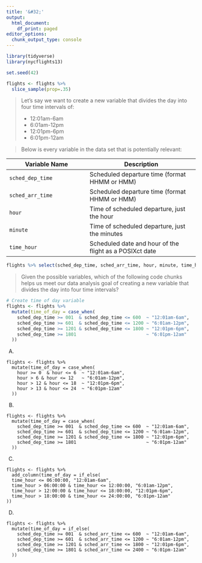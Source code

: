 ```yaml
---
title: '&#32;'
output:
  html_document:
    df_print: paged
editor_options: 
  chunk_output_type: console
---
```


```r

library(tidyverse)
library(nycflights13)

set.seed(42)

flights <- flights %>% 
  slice_sample(prop=.35)

```


> Let's say we want to create a new variable that divides the day into four time intervals of:
>
- 12:01am-6am
- 6:01am-12pm
- 12:01pm-6pm
- 6:01pm-12am

> Below is every variable in the data set that is potentially relevant:

| Variable Name | Description            |
|---------------|--------------------|
|   `sched_dep_time`| Scheduled departure time (format HHMM or HMM) |
|   `sched_arr_time`| Scheduled departure time (format HHMM or HMM) |
|   `hour`| Time of scheduled departure, just the hour |
|   `minute`| Time of scheduled departure, just the minutes|
|   `time_hour`| Scheduled date and hour of the flight as a POSIXct date |

```r
flights %>% select(sched_dep_time, sched_arr_time, hour, minute, time_hour) %>% head()
```

> Given the possible variables, which of the following code chunks helps us meet our data analysis goal of creating a new variable that divides the day into four time intervals?

```r
# Create time of day variable
flights <- flights %>%
  mutate(time_of_day = case_when(
    sched_dep_time >= 001  & sched_dep_time <= 600  ~ "12:01am-6am",
    sched_dep_time >= 601  & sched_dep_time <= 1200 ~ "6:01am-12pm",
    sched_dep_time >= 1201 & sched_dep_time <= 1800 ~ "12:01pm-6pm",
    sched_dep_time >= 1801                          ~ "6:01pm-12am"
  ))
```

A)
```
flights <- flights %>%
  mutate(time_of_day = case_when(
    hour >= 0  & hour <= 6  ~ "12:01am-6am",
    hour > 6 & hour <= 12   ~ "6:01am-12pm",
    hour > 12 & hour <= 18  ~ "12:01pm-6pm",
    hour > 13 & hour <= 24  ~ "6:01pm-12am"
  ))
```

B)
```
flights <- flights %>%
  mutate(time_of_day = case_when(
    sched_dep_time >= 001  & sched_dep_time <= 600  ~ "12:01am-6am",
    sched_dep_time >= 601  & sched_dep_time <= 1200 ~ "6:01am-12pm",
    sched_dep_time >= 1201 & sched_dep_time <= 1800 ~ "12:01pm-6pm",
    sched_dep_time >= 1801                          ~ "6:01pm-12am"
  ))
```

C)
```
flights <- flights %>%
  add_column(time_of_day = if_else(
  time_hour <= 06:00:00, "12:01am-6am",
  time_hour > 06:00:00 & time_hour <= 12:00:00, "6:01am-12pm",
  time_hour > 12:00:00 & time_hour <= 18:00:00, "12:01pm-6pm",
  time_hour > 18:00:00 & time_hour <= 24:00:00, "6:01pm-12am"
))
```

D)   
```
flights <- flights %>%
  mutate(time_of_day = if_else(
    sched_dep_time >= 001  & sched_arr_time <= 600  ~ "12:01am-6am",
    sched_dep_time >= 601  & sched_arr_time <= 1200 ~ "6:01am-12pm",
    sched_dep_time >= 1201 & sched_arr_time <= 1800 ~ "12:01pm-6pm",
    sched_dep_time >= 1801 & sched_arr_time <= 2400 ~ "6:01pm-12am"
  ))
```



